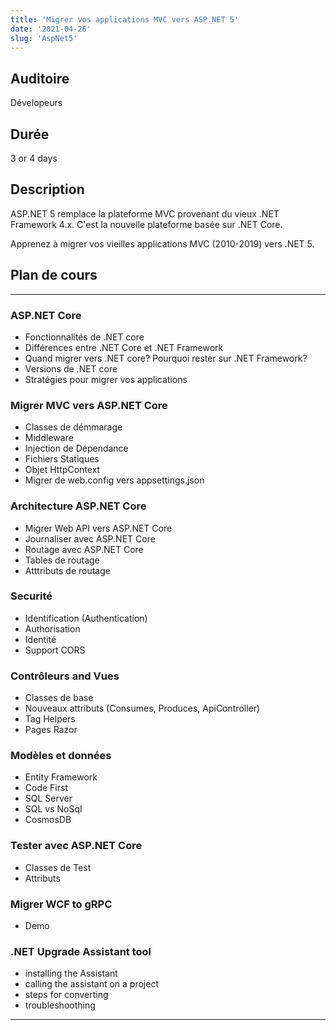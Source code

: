 ```yaml
---
title: 'Migrer vos applications MVC vers ASP.NET 5'
date: '2021-04-26'
slug: 'AspNet5'
---
```


## Auditoire

Dévelopeurs

## Durée

3 or 4 days

## Description

ASP.NET 5 remplace la plateforme MVC provenant du vieux .NET Framework 4.x. C'est la nouvelle plateforme basée sur .NET Core.

Apprenez à migrer vos vieilles applications MVC (2010-2019) vers .NET 5.

## Plan de cours

---

### ASP.NET Core

- Fonctionnalités de .NET core
- Différences entre .NET Core et .NET Framework
- Quand migrer vers .NET core? Pourquoi rester sur .NET Framework?
- Versions de .NET core
- Stratégies pour migrer vos applications

### Migrer MVC vers ASP.NET Core

- Classes de démmarage
- Middleware
- Injection de Dépendance
- Fichiers Statiques
- Objet HttpContext
- Migrer de web.config vers appsettings.json

### Architecture ASP.NET Core

- Migrer Web API vers ASP.NET Core
- Journaliser avec ASP.NET Core
- Routage avec ASP.NET Core
- Tables de routage
- Atttributs de routage

### Securité

- Identification (Authentication)
- Authorisation
- Identité
- Support CORS

### Contrôleurs and Vues

- Classes de base
- Nouveaux attributs (Consumes, Produces, ApiController)
- Tag Helpers
- Pages Razor

### Modèles et données

- Entity Framework
- Code First
- SQL Server
- SQL vs NoSql
- CosmosDB

### Tester avec ASP.NET Core

- Classes de Test
- Attributs

### Migrer WCF to gRPC

- Demo

### .NET Upgrade Assistant tool

- installing the Assistant
- calling the assistant on a project
- steps for converting
- troubleshoothing

---

###
